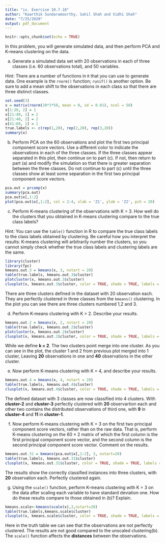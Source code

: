 ```yaml
---
title: "ix. Exercise 10.7.10"
author: "Kaarthik Sundaramoorthy, Sahil Shah and Vidhi Shah"
date: "7/25/2020"
output: pdf_document
---
```


```r
knitr::opts_chunk$set(echo = TRUE)
```

In this problem, you will generate simulated data, and then perform
PCA and K-means clustering on the data.

(a) Generate a simulated data set with 20 observations in each of
three classes (i.e. 60 observations total), and 50 variables.

Hint: There are a number of functions in `R` that you can use to
generate data. One example is the `rnorm()` function; `runif()` is
another option. Be sure to add a mean shift to the observations
in each class so that there are three distinct classes.

```r
set.seed(3)
x = matrix(rnorm(20*3*50, mean = 0, sd = 0.01), ncol = 50)
x[1:20, 2] = 1
x[21:40, 1] = 2
x[21:40, 2] = 2
x[41:60, 1] = 1
true.labels <- c(rep(1,20), rep(2,20), rep(3,20))
summary(x)
```

(b) Perform PCA on the 60 observations and plot the first two principal component score vectors. Use a different color to indicate the observations in each of the three classes. If the three classes appear separated in this plot, then continue on to part (c). If
not, then return to part (a) and modify the simulation so that there is greater separation between the three classes. Do not continue to part (c) until the three classes show at least some
separation in the first two principal component score vectors.

```r
pca.out = prcomp(x)
summary(pca.out)
pca.out$x[,1:2]
plot(pca.out$x[,1:2], col = 2:4, xlab = 'Z1', ylab = 'Z2', pch = 20)
```

(c) Perform K-means clustering of the observations with K = 3. How well do the clusters that you obtained in K-means clustering compare to the true class labels?

Hint: You can use the `table()` function in R to compare the true
class labels to the class labels obtained by clustering. Be careful
how you interpret the results: K-means clustering will arbitrarily
number the clusters, so you cannot simply check whether the true
class labels and clustering labels are the same.

```r
library(cluster)
library(fpc)
kmeans.out.3 = kmeans(x, 3, nstart = 20)
table(true.labels, kmeans.out.3$cluster)
plotcluster(x, kmeans.out.3$cluster)
clusplot(x, kmeans.out.3$cluster, color = TRUE, shade = TRUE, labels = 2, lines = 0)
```

There are three clusters defined in the dataset with 20 observation each. They are perfectly clustered in three classes from the `kmeans()` clustering. In the plot you can see there are three clusters numbered 1,2 and 3. 

(d) Perform K-means clustering with K = 2. Describe your results.

```r
kmeans.out.2 = kmeans(x, 2, nstart = 20)
table(true.labels, kmeans.out.2$cluster)
plotcluster(x, kmeans.out.2$cluster)
clusplot(x, kmeans.out.2$cluster, color = TRUE, shade = TRUE, labels = 2, lines = 0)
```

While we define **k = 2**. The two clusters point merge into one cluster. As you can see in the plot, the cluster 1 and 2 from previous plot merged into 1 cluster, Leaving **20** observations in one and **40** observations in the other cluster.

(e) Now perform K-means clustering with K = 4, and describe your
results.

```r
kmeans.out.4 = kmeans(x, 4, nstart = 20)
table(true.labels, kmeans.out.4$cluster)
clusplot(x, kmeans.out.4$cluster, color = TRUE, shade = TRUE, labels = 2, lines = 0)
```

The defined dataset with 3 classes are now classified into 4 clusters. With __cluster-2__ and __cluster-3__ perfectly clustered with __20__ observartion each and other two contains the distributed observations of third one, with __9__ in __cluster-4__ and __11__ in __cluster-1__.

(f) Now perform K-means clustering with K = 3 on the first two
principal component score vectors, rather than on the raw data.
That is, perform K-means clustering on the 60 × 2 matrix of
which the first column is the first principal component score
vector, and the second column is the second principal component
score vector. Comment on the results.

```r
kmeans.out.31 = kmeans(pca.out$x[,1:2], 3, nstart=20)
table(true.labels, kmeans.out.31$cluster)
clusplot(x, kmeans.out.31$cluster, color = TRUE, shade = TRUE, labels = 2, lines = 0)
```

The results show the correctly classified instances into three clusters, with **20** observation each. Perfectly clustered again.

(g) Using the `scale()` function, perform K-means clustering with
K = 3 on the data after scaling each variable to have standard
deviation one. How do these results compare to those obtained
in (b)? Explain.

```r
kmeans.scale<-kmeans(scale(x),3,nstart=20)
table(true.labels,kmeans.scale$cluster)
clusplot(x, kmeans.scale$cluster, color = TRUE, shade = TRUE, labels = 2, lines = 0)
```

Here in the truth table we can see that the observations are not perfectly clustered. The results are not good compared to the unscaled clustering(b). The `scale()` function affects the **distances** between the observations. 